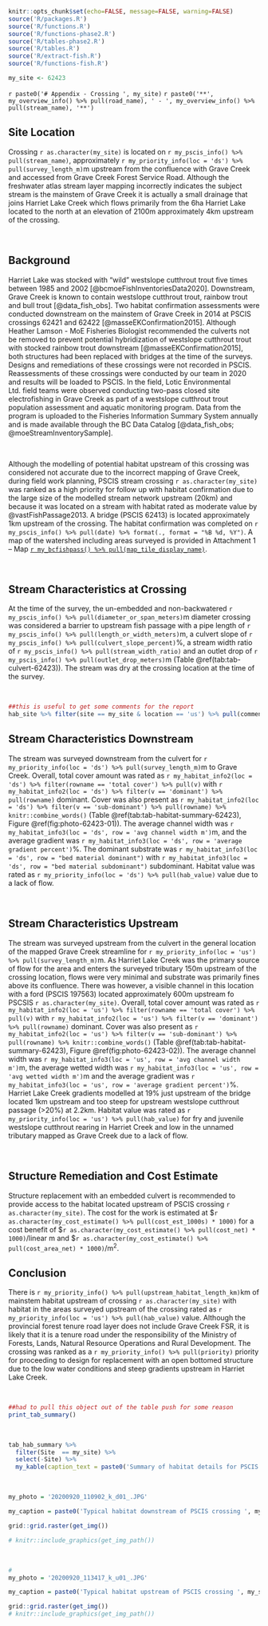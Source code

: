 
```r
knitr::opts_chunk$set(echo=FALSE, message=FALSE, warning=FALSE)
source('R/packages.R')
source('R/functions.R')
source('R/functions-phase2.R')
source('R/tables-phase2.R')
source('R/tables.R')
source('R/extract-fish.R')
source('R/functions-fish.R')


```



```r
my_site <- 62423
```


`r paste0('# Appendix - Crossing ', my_site)`{-} 
`r paste0('**', my_overview_info() %>% pull(road_name), ' - ', my_overview_info() %>% pull(stream_name), '**')`


## Site Location {-}

Crossing `r as.character(my_site)` is located on `r my_pscis_info() %>% pull(stream_name)`, approximately `r my_priority_info(loc = 'ds') %>% pull(survey_length_m)`m upstream from the confluence with Grave Creek and accessed from Grave Creek Forest Service Road.  Although the freshwater atlas stream layer mapping incorrectly indicates the subject stream is the mainstem of Grave Creek it is actually a small drainage that joins Harriet Lake Creek which flows primarily from the 6ha Harriet Lake located to the north at an elevation of 2100m approximately 4km upstream of the crossing.

<br>

## Background {-}

Harriet Lake was stocked with "wild" westslope cutthrout trout five times between 1985 and 2002 [@bcmoeFishInventoriesData2020].  Downstream, Grave Creek is known to contain westslope cutthrout trout, rainbow trout and bull trout [@data_fish_obs]. Two habitat confirmation assessments were conducted downstream on the mainstem of Grave Creek in 2014 at PSCIS crossings 62421 and 62422 [@masseEKConfirmation2015]. Although Heather Lamson - MoE Fisheries Biologist recommended the culverts not be removed to prevent potential hybridization of westslope cutthrout trout with stocked rainbow trout downstream [@masseEKConfirmation2015], both structures had been replaced with bridges at the time of the surveys. Designs and remediations of these crossings were not recorded in PSCIS. Reassessments of these crossings were conducted by our team in 2020 and results will be loaded to PSCIS. In the field, Lotic Environmental Ltd. field teams were observed conducting two-pass closed site electrofishing in Grave Creek as part of a westslope cutthrout trout population assessment and aquatic monitoring program. Data from the program is uploaded to the Fisheries Information Summary System annually and is made available through the BC Data Catalog [@data_fish_obs; @moeStreamInventorySample].

<br>

 
Although the modelling of potential habitat upstream of this crossing was considered not accurate due to the incorrect mapping of Grave Creek, during field work planning, PSCIS stream crossing `r as.character(my_site)` was ranked as a high priority for follow up with habitat confirmation due to the large size of the modelled stream network upstream (20km) and because it was located on a stream with habitat rated as moderate value by @vastFishPassage2013. A bridge (PSCIS 62413) is located approximately 1km upstream of the crossing. The habitat confirmation was completed on `r my_pscis_info() %>% pull(date) %>% format(., format = "%B %d, %Y")`.  A map of the watershed including areas surveyed is provided in Attachment 1 – Map [`r my_bcfishpass() %>% pull(map_tile_display_name)`](`r my_mapsheet()`).

<br>


## Stream Characteristics at Crossing {-}

At the time of the survey, the un-embedded and non-backwatered `r my_pscis_info() %>% pull(diameter_or_span_meters)`m diameter crossing was considered a barrier to upstream fish passage with a pipe length of `r my_pscis_info() %>% pull(length_or_width_meters)`m, a culvert slope of `r my_pscis_info() %>% pull(culvert_slope_percent)`%, a stream width ratio of `r my_pscis_info() %>% pull(stream_width_ratio)` and an outlet drop of `r my_pscis_info() %>% pull(outlet_drop_meters)`m (Table \@ref(tab:tab-culvert-62423)). The stream was dry at the crossing location at the time of the survey. 

<br>


```r
##this is useful to get some comments for the report
hab_site %>% filter(site == my_site & location == 'us') %>% pull(comments)

```
## Stream Characteristics Downstream {-}

The stream was surveyed downstream from the culvert for `r my_priority_info(loc = 'ds') %>% pull(survey_length_m)`m to Grave Creek. Overall, total cover amount was rated as `r my_habitat_info2(loc = 'ds') %>% filter(rowname == 'total cover') %>% pull(v)` with  `r my_habitat_info2(loc = 'ds') %>% filter(v == 'dominant') %>% pull(rowname)` dominant. Cover was also present as `r my_habitat_info2(loc = 'ds') %>% filter(v == 'sub-dominant') %>% pull(rowname) %>% knitr::combine_words()` (Table \@ref(tab:tab-habitat-summary-62423), Figure \@ref(fig:photo-62423-01)). The average channel width was `r my_habitat_info3(loc = 'ds', row = 'avg channel width m')`m, and the average gradient was `r my_habitat_info3(loc = 'ds', row = 'average gradient percent')`%.  The dominant substrate was `r my_habitat_info3(loc = 'ds', row = "bed material dominant")` with `r my_habitat_info3(loc = 'ds', row = "bed material subdominant")` subdominant. Habitat value was rated as `r my_priority_info(loc = 'ds') %>% pull(hab_value)` value due to a lack of flow.  

<br>

## Stream Characteristics Upstream {-}

The stream was surveyed upstream from the culvert in the general location of the mapped Grave Creek streamline for `r my_priority_info(loc = 'us') %>% pull(survey_length_m)`m. As Harriet Lake Creek was the primary source of flow for the area and enters the surveyed tributary 150m upstream of the crossing location, flows were very minimal and substrate was primarily fines above its confluence. There was however, a visible channel in this location with a ford (PSCIS 197563) located approximately 600m upstream fo PSCSIS `r as.character(my_site)`. Overall, total cover amount was rated as `r my_habitat_info2(loc = 'us') %>% filter(rowname == 'total cover') %>% pull(v)` with  `r my_habitat_info2(loc = 'us') %>% filter(v == 'dominant') %>% pull(rowname)` dominant. Cover was also present as `r my_habitat_info2(loc = 'us') %>% filter(v == 'sub-dominant') %>% pull(rowname) %>% knitr::combine_words()` (Table \@ref(tab:tab-habitat-summary-62423), Figure \@ref(fig:photo-62423-02)). The average channel width was `r my_habitat_info3(loc = 'us', row = 'avg channel width m')`m, the average wetted width was `r my_habitat_info3(loc = 'us', row = 'avg wetted width m')`m and the average gradient was `r my_habitat_info3(loc = 'us', row = 'average gradient percent')`%.  Harriet Lake Creek gradients modelled at 19% just upstream of the bridge located 1km upstream and too steep for upstream westslope cutthrout passage (>20%) at 2.2km. Habitat value was rated as `r my_priority_info(loc = 'us') %>% pull(hab_value)` for fry and juvenile westslope cutthrout rearing in Harriet Creek and low in the unnamed tributary mapped as Grave Creek due to a lack of flow. 


<br>

## Structure Remediation and Cost Estimate {-}

Structure replacement with an embedded culvert is recommended to provide access to the habitat located upstream of PSCIS crossing `r as.character(my_site)`.  The cost for the work is estimated at \$`r as.character(my_cost_estimate() %>% pull(cost_est_1000s) * 1000)` for a cost benefit of \$`r as.character(my_cost_estimate() %>% pull(cost_net) * 1000)`/linear m and \$`r as.character(my_cost_estimate() %>% pull(cost_area_net) * 1000)`/m^2^.


## Conclusion {-}

There is `r my_priority_info() %>% pull(upstream_habitat_length_km)`km of mainstem habitat upstream of crossing `r as.character(my_site)` with habitat in the areas surveyed upstream of the crossing rated as `r my_priority_info(loc = 'us') %>% pull(hab_value)` value. Although the provincial forest tenure road layer does not include Grave Creek FSR, it is likely that it is a tenure road under the responsibility of the Ministry of Forests, Lands, Natural Resource Operations and Rural Development.  The crossing was ranked as a `r my_priority_info() %>% pull(priority)` priority for proceeding to design for replacement with an open bottomed structure due to the low water conditions and steep gradients upstream in Harriet Lake Creek.

<br>

```r
##had to pull this object out of the table push for some reason
print_tab_summary()

```

<br>

```r
tab_hab_summary %>% 
  filter(Site  == my_site) %>% 
  select(-Site) %>% 
  my_kable(caption_text = paste0('Summary of habitat details for PSCIS crossing ', my_site, '.'))

```


<br>

```r
my_photo = '20200920_110902_k_d01_.JPG'

my_caption = paste0('Typical habitat downstream of PSCIS crossing ', my_site, '.')

grid::grid.raster(get_img())

# knitr::include_graphics(get_img_path())
```

<br>

```r

# 
my_photo = '20200920_113417_k_u01_.JPG'

my_caption = paste0('Typical habitat upstream of PSCIS crossing ', my_site, '.')

grid::grid.raster(get_img())
# knitr::include_graphics(get_img_path())
```

